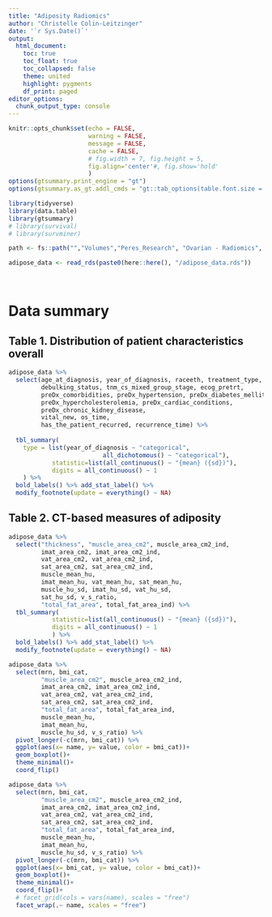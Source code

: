 ```yaml
---
title: "Adiposity Radiomics"
author: "Christelle Colin-Leitzinger"
date: '`r Sys.Date()`'
output: 
  html_document:
    toc: true
    toc_float: true
    toc_collapsed: false
    theme: united
    highlight: pygments
    df_print: paged
editor_options: 
  chunk_output_type: console
---
```


<style type="text/css">
.figure {
   margin-top: 25px;
   <!-- margin-bottom: 100px; -->
}

table {
    margin-top: 10px;
    margin-bottom: 25px;
}
</style>

```r
knitr::opts_chunk$set(echo = FALSE,
                      warning = FALSE,
                      message = FALSE,
                      cache = FALSE,
                      # fig.width = 7, fig.height = 5, 
                      fig.align='center'#, fig.show='hold'
                      )
options(gtsummary.print_engine = "gt")
options(gtsummary.as_gt.addl_cmds = "gt::tab_options(table.font.size = 14, data_row.padding = gt::px(1))")
```

```r
library(tidyverse)
library(data.table)
library(gtsummary)
# library(survival)
# library(survminer)
```

```r
path <- fs::path("","Volumes","Peres_Research", "Ovarian - Radiomics", "CTbased adiposity")

adipose_data <- read_rds(paste0(here::here(), "/adipose_data.rds"))
```

<br>

# Data summary
## Table 1. Distribution of patient characteristics overall

```r
adipose_data %>% 
  select(age_at_diagnosis, year_of_diagnosis, raceeth, treatment_type, 
         debulking_status, tnm_cs_mixed_group_stage, ecog_pretrt, 
         preDx_comorbidities, preDx_hypertension, preDx_diabetes_mellitus, 
         preDx_hypercholesterolemia, preDx_cardiac_conditions, 
         preDx_chronic_kidney_disease, 
         vital_new, os_time, 
         has_the_patient_recurred, recurrence_time) %>% 
  
  tbl_summary(
    type = list(year_of_diagnosis ~ "categorical", 
                          all_dichotomous() ~ "categorical"), 
            statistic=list(all_continuous() ~ "{mean} ({sd})"), 
            digits = all_continuous() ~ 1
    ) %>%  
  bold_labels() %>% add_stat_label() %>% 
  modify_footnote(update = everything() ~ NA)
```

## Table 2. CT-based measures of adiposity

```r
adipose_data %>% 
  select("thickness", "muscle_area_cm2", muscle_area_cm2_ind,
         imat_area_cm2, imat_area_cm2_ind,
         vat_area_cm2, vat_area_cm2_ind,
         sat_area_cm2, sat_area_cm2_ind,
         muscle_mean_hu,                    
         imat_mean_hu, vat_mean_hu, sat_mean_hu,                       
         muscle_hu_sd, imat_hu_sd, vat_hu_sd,                         
         sat_hu_sd, v_s_ratio, 
         "total_fat_area", total_fat_area_ind) %>% 
  tbl_summary(
            statistic=list(all_continuous() ~ "{mean} ({sd})"), 
            digits = all_continuous() ~ 1
            ) %>%  
  bold_labels() %>% add_stat_label() %>% 
  modify_footnote(update = everything() ~ NA)
```

```r
adipose_data %>% 
  select(mrn, bmi_cat,
         "muscle_area_cm2", muscle_area_cm2_ind,
         imat_area_cm2, imat_area_cm2_ind,
         vat_area_cm2, vat_area_cm2_ind,
         sat_area_cm2, sat_area_cm2_ind,
         "total_fat_area", total_fat_area_ind,
         muscle_mean_hu,                    
         imat_mean_hu,
         muscle_hu_sd, v_s_ratio) %>% 
  pivot_longer(-c(mrn, bmi_cat)) %>% 
  ggplot(aes(x= name, y= value, color = bmi_cat))+
  geom_boxplot()+
  theme_minimal()+
  coord_flip()

adipose_data %>% 
  select(mrn, bmi_cat,
         "muscle_area_cm2", muscle_area_cm2_ind,
         imat_area_cm2, imat_area_cm2_ind,
         vat_area_cm2, vat_area_cm2_ind,
         sat_area_cm2, sat_area_cm2_ind,
         "total_fat_area", total_fat_area_ind,
         muscle_mean_hu,                    
         imat_mean_hu,
         muscle_hu_sd, v_s_ratio) %>% 
  pivot_longer(-c(mrn, bmi_cat)) %>% 
  ggplot(aes(x= bmi_cat, y= value, color = bmi_cat))+
  geom_boxplot()+
  theme_minimal()+
  coord_flip()+
  # facet_grid(cols = vars(name), scales = "free")
  facet_wrap(.~ name, scales = "free")
```








